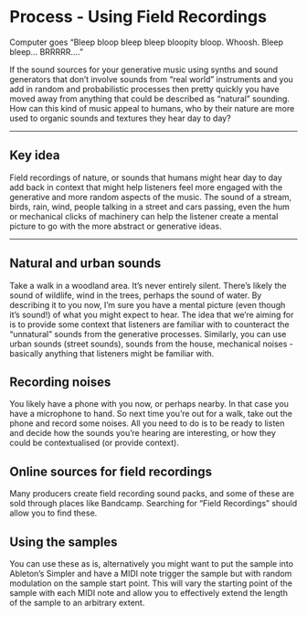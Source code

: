 # Process - Using Field Recordings

Computer goes "Bleep bloop bleep bleep bloopity bloop. Whoosh. Bleep bleep... BRRRRR...."

If the sound sources for your generative music using synths and sound generators that don't involve sounds from "real world" instruments and you add in random and probabilistic processes then pretty quickly you have moved away from anything that could be described as "natural" sounding. How can this kind of music appeal to humans, who by their nature are more used to organic sounds and textures they hear day to day?

------------------------------------------------------------------------

## Key idea {.unnumbered}

Field recordings of nature, or sounds that humans might hear day to day add back in context that might help listeners feel more engaged with the generative and more random aspects of the music. The sound of a stream, birds, rain, wind, people talking in a street and cars passing, even the hum or mechanical clicks of machinery can help the listener create a mental picture to go with the more abstract or generative ideas.

------------------------------------------------------------------------

## Natural and urban sounds

Take a walk in a woodland area. It's never entirely silent. There's likely the sound of wildlife, wind in the trees, perhaps the sound of water. By describing it to you now, I'm sure you have a mental picture (even though it's sound!) of what you might expect to hear. The idea that we're aiming for is to provide some context that listeners are familiar with to counteract the "unnatural" sounds from the generative processes. Similarly, you can use urban sounds (street sounds), sounds from the house, mechanical noises - basically anything that listeners might be familiar with.

## Recording noises

You likely have a phone with you now, or perhaps nearby. In that case you have a microphone to hand. So next time you're out for a walk, take out the phone and record some noises. All you need to do is to be ready to listen and decide how the sounds you're hearing are interesting, or how they could be contextualised (or provide context). 

## Online sources for field recordings

Many producers create field recording sound packs, and some of these are sold through places like Bandcamp. Searching for "Field Recordings" should allow you to find these.

## Using the samples

You can use these as is, alternatively you might want to put the sample into Ableton's Simpler and have a MIDI note trigger the sample but with random modulation on the sample start point. This will vary the starting point of the sample with each MIDI note and allow you to effectively extend the length of the sample to an arbitrary extent. 